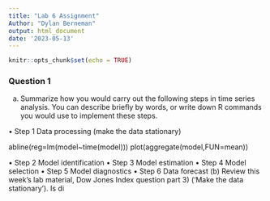 ```yaml
---
title: "Lab 6 Assignment"
Author: "Dylan Berneman"
output: html_document
date: '2023-05-13'
---
```


```r
knitr::opts_chunk$set(echo = TRUE)
```

### Question 1

(a) Summarize how you would carry out the following steps in time series analysis. You can describe briefly by words, or write down R commands you would use to implement these steps.\

  • Step 1 Data processing (make the data stationary)
  
  abline(reg=lm(model~time(model)))
  plot(aggregate(model,FUN=mean))
  
  • Step 2 Model identification
  • Step 3 Model estimation
  • Step 4 Model selection
  • Step 5 Model diagnostics
  • Step 6 Data forecast
  (b) Review this week’s lab material, Dow Jones Index question part 3) (‘Make the data stationary’). Is di